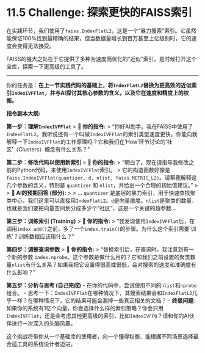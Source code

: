 # 11.5 Challenge: 探索更快的FAISS索引

在实践环节，我们使用了`faiss.IndexFlatL2`，这是一个“暴力搜索”索引。它虽然能保证100%找到最精确的结果，但当数据量增长到百万甚至上亿级别时，它的速度会变得无法接受。

FAISS的强大之处在于它提供了多种为速度而优化的“近似”索引。是时候打开这个宝库，探索一下更高级的工具了。

---

::: {.callout-warning title="开放性挑战：与AI一起探索更快的FAISS索引"}

你的任务是：**在上一节实践代码的基础上，将`IndexFlatL2`替换为更高效的近似索引`IndexIVFFlat`，并与AI探讨其核心参数的含义，以及它在速度和精度上的权衡。**

**指令剧本大纲:**

**第一步：理解`IndexIVFFlat`**
> **👤 你的指令:**
> “你好AI助手。我在FAISS中使用了`IndexFlatL2`。我听说还有一个叫做`IndexIVFFlat`的索引类型速度更快。你能向我解释一下`IndexIVFFlat`的工作原理吗？它和我们在‘How’环节讨论的‘社区’（Clusters）概念有什么关系？”

**第二步：修改代码以使用新索引**
> **👤 你的指令:**
> “明白了。现在请指导我修改之前的Python代码，来使用`IndexIVFFlat`索引。
> 它的构造函数好像是 `faiss.IndexIVFFlat(quantizer, d, nlist, faiss.METRIC_L2)`。请帮我解释这几个参数的含义，特别是 `quantizer` 和 `nlist`，并给出一个合理的初始值建议。”
>
> **🤖 AI的预期回答 (部分):**
> > ... `quantizer` 是底层的暴力索引，用于快速查找聚类中心，我们这里可以直接用`IndexFlatL2`。`d`是向量维度。`nlist`是聚类的数量，也就是我们要把向量空间划分成多少个“社区”，这是一个关键的超参数...

**第三步：训练索引 (Training)**
> **👤 你的指令:**
> “我发现使用`IndexIVFFlat`后，在调用`index.add()`之前，多了一个`index.train()`的步骤。为什么这个索引需要‘训练’？训练数据应该用什么？”

**第四步：调整查询参数**
> **👤 你的指令:**
> “替换索引后，在查询时，我注意到有一个新的参数 `index.nprobe`。这个参数是做什么用的？它和我们之前设置的聚类数量`nlist`有什么关系？如果我把它设置得很高或很低，会对搜索的速度和准确度有什么影响？”

**第五步：分析与思考 (自己完成)**
-   在你的代码中，尝试使用不同的`nlist`和`nprobe`组合。
-   思考一下：`IndexIVFFlat`在哪种情况下，其搜索结果会和`IndexFlatL2`几乎一样？在哪种情况下，它的结果可能会漏掉一些真正相关的文档？
-   **终极问题**: 如果你的系统有1亿个向量，你会选择什么样的索引策略？你会只用`IndexIVFFlat`，还是会考虑其他更高级的索引，比如`IndexIVFPQ`？请和你的AI伙伴进行一次深入的头脑风暴。

这个挑战将带你从一个基础库的使用者，向一个懂得权衡、能根据不同场景选择最合适工具的系统设计者迈进。
:::
